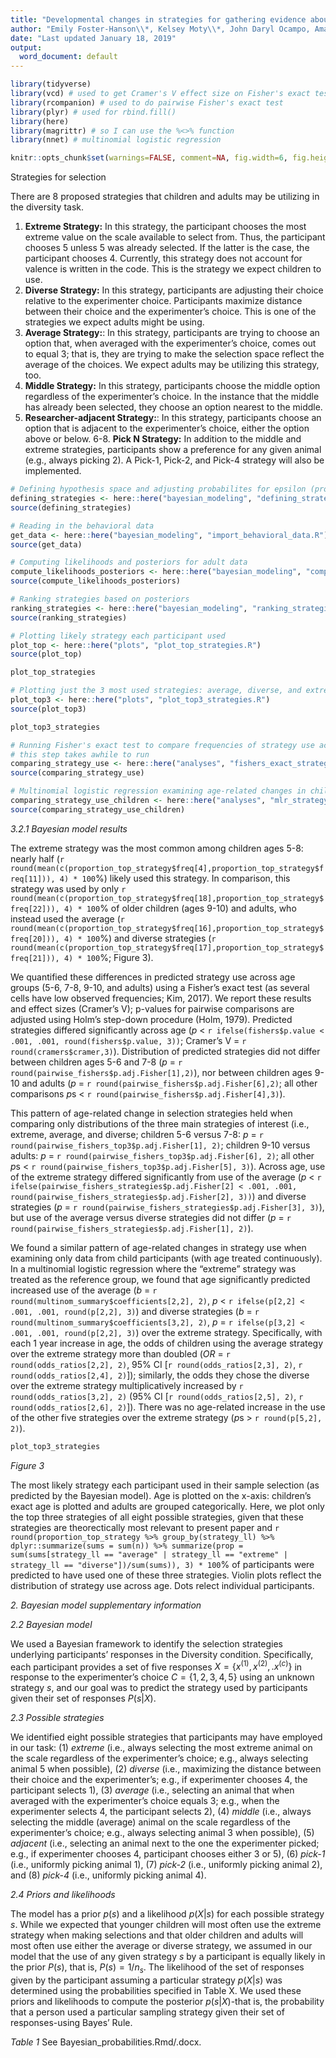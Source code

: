 ```yaml
---
title: "Developmental changes in strategies for gathering evidence about biological kinds: Baysian Analyses"
author: "Emily Foster-Hanson\\*, Kelsey Moty\\*, John Daryl Ocampo, Amanda Cardarelli, & Marjorie Rhodes"
date: "Last updated January 18, 2019"
output:
  word_document: default
---
```

```r
library(tidyverse)
library(vcd) # used to get Cramer's V effect size on Fisher's exact test
library(rcompanion) # used to do pairwise Fisher's exact test
library(plyr) # used for rbind.fill()
library(here)
library(magrittr) # so I can use the %<>% function
library(nnet) # multinomial logistic regression

knitr::opts_chunk$set(warnings=FALSE, comment=NA, fig.width=6, fig.height=6)
```

Strategies for selection

There are 8 proposed strategies that children and adults may be utilizing in the diversity task.

1. **Extreme Strategy:** In this strategy, the participant chooses the most extreme value on the scale available to select from. Thus, the participant chooses 5 unless 5 was already selected. If the latter is the case, the participant chooses 4. Currently, this strategy does not account for valence is written in the code. This is the strategy we expect children to use. 
2. **Diverse Strategy:** In this strategy, participants are adjusting their choice relative to the experimenter choice. Participants maximize distance between their choice and the experimenter's choice. This is one of the strategies we expect adults might be using. 
3. **Average Strategy:**: In this strategy, participants are trying to choose an option that, when averaged with the experimenter's choice, comes out to equal 3; that is, they are trying to make the selection space reflect the average of the choices. We expect adults may be utilizing this strategy, too. 
4. **Middle Strategy:** In this strategy, participants choose the middle option regardless of the experimenter's choice. In the instance that the middle has already been selected, they choose an option nearest to the middle. 
5. **Researcher-adjacent Strategy:**: In this strategy, participants choose an option that is adjacent to the experimenter's choice, either the option above or below. 
6-8. **Pick N Strategy:** In addition to the middle and extreme strategies, participants show a preference for any given animal (e.g., always picking 2). A Pick-1, Pick-2, and Pick-4 strategy will also be implemented. 

```r
# Defining hypothesis space and adjusting probabilites for epsilon (probability partcipants may act randomly)
defining_strategies <- here::here("bayesian_modeling", "defining_strategies.R")
source(defining_strategies)
```

```r
# Reading in the behavioral data
get_data <- here::here("bayesian_modeling", "import_behavioral_data.R")
source(get_data)
```

```r
# Computing likelihoods and posteriors for adult data
compute_likelihoods_posteriors <- here::here("bayesian_modeling", "compute_likelihoods_posteriors.R")
source(compute_likelihoods_posteriors)
```

```r
# Ranking strategies based on posteriors
ranking_strategies <- here::here("bayesian_modeling", "ranking_strategies.R")
source(ranking_strategies)
```

```r
# Plotting likely strategy each participant used
plot_top <- here::here("plots", "plot_top_strategies.R")
source(plot_top)

plot_top_strategies

# Plotting just the 3 most used strategies: average, diverse, and extreme
plot_top3 <- here::here("plots", "plot_top3_strategies.R")
source(plot_top3)

plot_top3_strategies
```

```r
# Running Fisher's exact test to compare frequencies of strategy use across age groups 
# this step takes awhile to run
comparing_strategy_use <- here::here("analyses", "fishers_exact_strategy_use.R")
source(comparing_strategy_use)
```

```r
# Multinomial logistic regression examining age-related changes in childrem's strategy use
comparing_strategy_use_children <- here::here("analyses", "mlr_strategy_use_child.R")
source(comparing_strategy_use_children)
```


*3.2.1 Bayesian model results*

The extreme strategy was the most common among children ages 5-8: nearly half (`r round(mean(c(proportion_top_strategy$freq[4],proportion_top_strategy$freq[11])), 4) * 100`%) likely used this strategy. In comparison, this strategy was used by only `r round(mean(c(proportion_top_strategy$freq[18],proportion_top_strategy$freq[22])), 4) * 100`% of older children (ages 9-10) and adults, who instead used the average (`r round(mean(c(proportion_top_strategy$freq[16],proportion_top_strategy$freq[20])), 4) * 100`%) and diverse strategies (`r round(mean(c(proportion_top_strategy$freq[17],proportion_top_strategy$freq[21])), 4) * 100`%; Figure 3).

We quantified these differences in predicted strategy use across age groups (5-6, 7-8, 9-10, and adults) using a Fisher's exact test (as several cells have low observed frequencies; Kim, 2017). We report these results and effect sizes (Cramer's V); p-values for pairwise comparisons are adjusted using Holm's step-down procedure (Holm, 1979). Predicted strategies differed significantly across age (*p* < `r ifelse(fishers$p.value < .001, .001, round(fishers$p.value, 3))`; Cramer's V = `r round(cramers$cramer,3)`). Distribution of predicted strategies did not differ between children ages 5-6 and 7-8 (*p* = `r round(pairwise_fishers$p.adj.Fisher[1],2)`), nor between children ages 9-10 and adults (*p* = `r round(pairwise_fishers$p.adj.Fisher[6],2)`; all other comparisons *p*s < `r round(pairwise_fishers$p.adj.Fisher[4],3)`). 

This pattern of age-related change in selection strategies held when comparing only distributions of the three main strategies of interest (i.e., extreme, average, and diverse; children 5-6 versus 7-8: *p* = `r round(pairwise_fishers_top3$p.adj.Fisher[1], 2)`; children 9-10 versus adults: *p* = `r round(pairwise_fishers_top3$p.adj.Fisher[6], 2)`; all other *p*s < `r round(pairwise_fishers_top3$p.adj.Fisher[5], 3)`). Across age, use of the extreme strategy differed significantly from use of the average (*p* < `r ifelse(pairwise_fishers_strategies$p.adj.Fisher[2] < .001, .001, round(pairwise_fishers_strategies$p.adj.Fisher[2], 3))`) and diverse strategies (*p* = `r round(pairwise_fishers_strategies$p.adj.Fisher[3], 3)`), but use of the average versus diverse strategies did not differ (*p* = `r round(pairwise_fishers_strategies$p.adj.Fisher[1], 2)`).

We found a similar pattern of age-related changes in strategy use when examining only data from child participants (with age treated continuously). In a multinomial logistic regression where the "extreme" strategy was treated as the reference group, we found that age significantly predicted increased use of the average (*b* = `r round(multinom_summary$coefficients[2,2], 2)`, *p* < `r ifelse(p[2,2] < .001, .001, round(p[2,2], 3)`) and diverse strategies (*b* = `r round(multinom_summary$coefficients[3,2], 2)`, *p* = `r ifelse(p[3,2] < .001, .001, round(p[2,2], 3)`) over the extreme strategy. Specifically, with each 1 year increase in age, the odds of children using the average strategy over the extreme strategy more than doubled (*OR* = `r round(odds_ratios[2,2], 2)`, 95% CI [`r round(odds_ratios[2,3], 2)`, `r round(odds_ratios[2,4], 2)`]); similarly, the odds they chose the diverse over the extreme strategy multiplicatively increased by `r round(odds_ratios[3,2], 2)` (95% CI [`r round(odds_ratios[2,5], 2)`, `r round(odds_ratios[2,6], 2)`]). There was no age-related increase in the use of the other five strategies over the extreme strategy (*p*s > `r round(p[5,2], 2)`).

```r
plot_top3_strategies
```

*Figure 3*  

The most likely strategy each participant used in their sample selection (as predicted by the Bayesian model). Age is plotted on the x-axis: children's exact age is plotted and adults are grouped categorically. Here, we plot only the top three strategies of all eight possible strategies, given that these strategies are theorectically most relevant to present paper and `r round(proportion_top_strategy %>% group_by(strategy_ll) %>% dplyr::summarize(sums = sum(n)) %>% summarize(prop = sum(sums[strategy_ll == "average" | strategy_ll == "extreme" | strategy_ll == "diverse"])/sum(sums)), 3) * 100`% of participants were predicted to have used one of these three strategies. Violin plots reflect the distribution of strategy use across age. Dots relect individual participants.

*2. Bayesian model supplementary information*

*2.2 Bayesian model*

We used a Bayesian framework to identify the selection strategies underlying participants' responses in the Diversity condition. Specifically, each participant provides a set of five responses $X= \{x^{(1)},x^{(2)},.x^{(c)}\}$ in response to the experimenter's choice $C = \{1, 2, 3, 4, 5\}$ using an unknown strategy $s$, and our goal was to predict the strategy used by participants given their set of responses $P(s|X)$.  

*2.3 Possible strategies*  

We identified eight possible strategies that participants may have employed in our task: (1) *extreme* (i.e., always selecting the most extreme animal on the scale regardless of the experimenter's choice; e.g., always selecting animal 5 when possible), (2) *diverse* (i.e., maximizing the distance between their choice and the experimenter's; e.g., if experimenter chooses 4, the participant selects 1), (3) *average* (i.e., selecting an animal that when averaged with the experimenter's choice equals 3; e.g., when the experimenter selects 4, the participant selects 2), (4) *middle* (i.e., always selecting the middle (average) animal on the scale regardless of the experimenter's choice; e.g., always selecting animal 3 when possible), (5) *adjacent* (i.e., selecting an animal next to the one the experimenter picked; e.g., if experimenter chooses 4, participant chooses either 3 or 5), (6) *pick-1* (i.e., uniformly picking animal 1), (7) *pick-2* (i.e., uniformly picking animal 2), and (8) *pick-4* (i.e., uniformly picking animal 4).  

*2.4 Priors and likelihoods*

The model has a prior $p(s)$ and a likelihood $p(X|s)$ for each possible strategy $s$. While we expected that younger children will most often use the extreme strategy when making selections and that older children and adults will most often use either the average or diverse strategy, we assumed in our model that the use of any given strategy $s$ by a participant is equally likely in the prior $P(s)$, that is, $P(s)=  1/n_s$. The likelihood of the set of responses given by the participant assuming a particular strategy $p(X|s)$ was determined using the probabilities specified in Table X. We used these priors and likelihoods to compute the posterior $p(s|X)$-that is, the probability that a person used a particular sampling strategy given their set of responses-using Bayes' Rule.  

*Table 1* See Bayesian_probabilities.Rmd/.docx.


